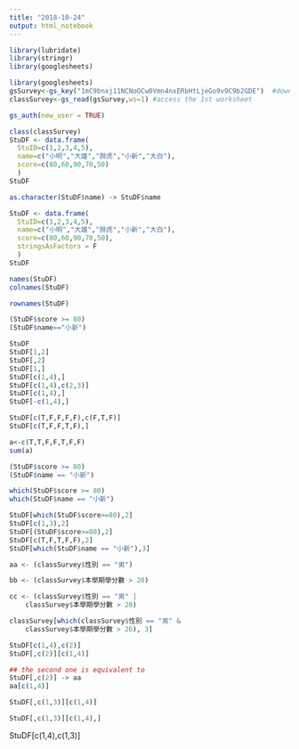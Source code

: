 ```yaml
---
title: "2018-10-24"
output: html_notebook
---
```


```r
library(lubridate)
library(stringr)
library(googlesheets)
```
```r
library(googlesheets)
gsSurvey<-gs_key("1mC9bnxj11NCNoOCw0Vmn4nxERbHtLjeGo9v9C9b2GDE")  #download sheet information as an object
classSurvey<-gs_read(gsSurvey,ws=1) #access the 1st worksheet
```
```r
gs_auth(new_user = TRUE)
```
```r
class(classSurvey)
StuDF <- data.frame(
  StuID=c(1,2,3,4,5),
  name=c("小明","大雄","胖虎","小新","大白"),
  score=c(80,60,90,70,50)
  )
StuDF 
```
```r
as.character(StuDF$name) -> StuDF$name
```

```r
StuDF <- data.frame(
  StuID=c(1,2,3,4,5),
  name=c("小明","大雄","胖虎","小新","大白"),
  score=c(80,60,90,70,50),
  stringsAsFactors = F
  )
StuDF 
```
```r
names(StuDF) 
colnames(StuDF)
```

```r
rownames(StuDF)
```

```r
(StuDF$score >= 80)
(StuDF$name=="小新")
```

```r
StuDF
StuDF[1,2]
StuDF[,2]
StuDF[1,]
StuDF[c(1,4),]
StuDF[c(1,4),c(2,3)]
StuDF[c(1,4),]
StuDF[-c(1,4),]
```

```r
StuDF[c(T,F,F,F,F),c(F,T,F)]
StuDF[c(T,F,F,T,F),]
```

```r
a<-c(T,T,F,F,T,F,F)
sum(a)
```

```r
(StuDF$score >= 80)
(StuDF$name == "小新")
```

```r
which(StuDF$score >= 80)
which(StuDF$name == "小新")
```
```r
StuDF[which(StuDF$score>=80),2]
StuDF[c(1,3),2]
StuDF[(StuDF$score>=80),2]
StuDF[c(T,F,T,F,F),2]
StuDF[which(StuDF$name == "小新"),3]
```
```r
aa <- (classSurvey$性別 == "男")

bb <- (classSurvey$本學期學分數 > 20)

cc <- (classSurvey$性別 == "男" | 
    classSurvey$本學期學分數 > 20)
```
```r
classSurvey[which(classSurvey$性別 == "男" & 
    classSurvey$本學期學分數 > 26), 3]
```

```r
StuDF[c(1,4),c(2)]
StuDF[,c(2)][c(1,4)]

## the second one is equivalent to 
StuDF[,c(2)] -> aa
aa[c(1,4)] 
```
```r
StuDF[,c(1,3)][c(1,4)]

```

```r
StuDF[,c(1,3)][c(1,4),]
```
StuDF[c(1,4),c(1,3)]

